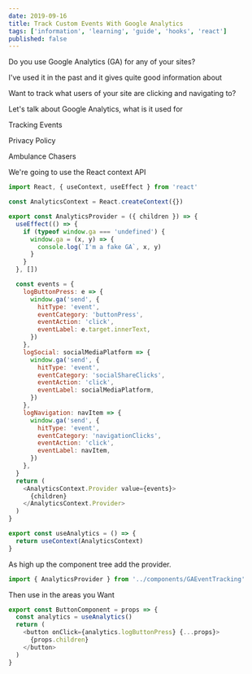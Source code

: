 ```yaml
---
date: 2019-09-16
title: Track Custom Events With Google Analytics
tags: ['information', 'learning', 'guide', 'hooks', 'react']
published: false
---
```


Do you use Google Analytics (GA) for any of your sites?

I've used it in the past and it gives quite good information about

Want to track what users of your site are clicking and navigating to?

Let's talk about Google Analytics, what is it used for

Tracking Events

Privacy Policy

Ambulance Chasers

We're going to use the React context API

```js
import React, { useContext, useEffect } from 'react'

const AnalyticsContext = React.createContext({})

export const AnalyticsProvider = ({ children }) => {
  useEffect(() => {
    if (typeof window.ga === 'undefined') {
      window.ga = (x, y) => {
        console.log(`I'm a fake GA`, x, y)
      }
    }
  }, [])

  const events = {
    logButtonPress: e => {
      window.ga('send', {
        hitType: 'event',
        eventCategory: 'buttonPress',
        eventAction: 'click',
        eventLabel: e.target.innerText,
      })
    },
    logSocial: socialMediaPlatform => {
      window.ga('send', {
        hitType: 'event',
        eventCategory: 'socialShareClicks',
        eventAction: 'click',
        eventLabel: socialMediaPlatform,
      })
    },
    logNavigation: navItem => {
      window.ga('send', {
        hitType: 'event',
        eventCategory: 'navigationClicks',
        eventAction: 'click',
        eventLabel: navItem,
      })
    },
  }
  return (
    <AnalyticsContext.Provider value={events}>
      {children}
    </AnalyticsContext.Provider>
  )
}

export const useAnalytics = () => {
  return useContext(AnalyticsContext)
}
```

As high up the component tree add the provider.

```js
import { AnalyticsProvider } from '../components/GAEventTracking'
```

Then use in the areas you Want

```js
export const ButtonComponent = props => {
  const analytics = useAnalytics()
  return (
    <button onClick={analytics.logButtonPress} {...props}>
      {props.children}
    </button>
  )
}
```
